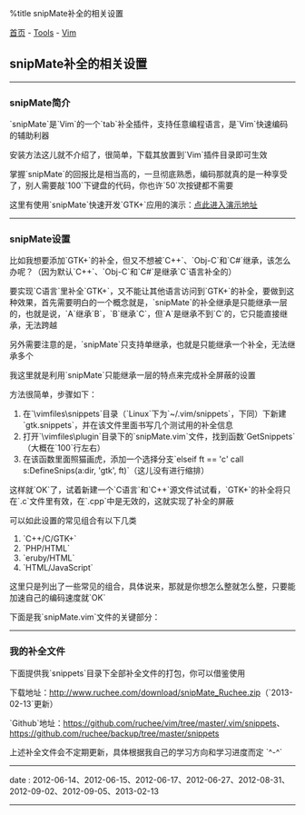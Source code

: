 %title snipMate补全的相关设置

[[../../../index|首页]] - [[../index|Tools]] - [[index|Vim]]
==snipMate补全的相关设置==
----
===snipMate简介===

`snipMate`是`Vim`的一个`tab`补全插件，支持任意编程语言，是`Vim`快速编码的辅助利器

安装方法这儿就不介绍了，很简单，下载其放置到`Vim`插件目录即可生效

掌握`snipMate`的回报比是相当高的，一旦彻底熟悉，编码那就真的是一种享受了，别人需要敲`100`下键盘的代码，你也许`50`次按键都不需要

这里有使用`snipMate`快速开发`GTK+`应用的演示：[[vim_gtk|点此进入演示地址]]
----
===snipMate设置===

比如我想要添加`GTK+`的补全，但又不想被`C++`、`Obj-C`和`C#`继承，该怎么办呢？（因为默认`C++`、`Obj-C`和`C#`是继承`C`语言补全的）

要实现`C语言`里补全`GTK+`，又不能让其他语言访问到`GTK+`的补全，要做到这种效果，首先需要明白的一个概念就是，`snipMate`的补全继承是只能继承一层的，也就是说，`A`继承`B`，`B`继承`C`，但`A`是继承不到`C`的，它只能直接继承，无法跨越

另外需要注意的是，`snipMate`只支持单继承，也就是只能继承一个补全，无法继承多个

我这里就是利用`snipMate`只能继承一层的特点来完成补全屏蔽的设置

方法很简单，步骤如下：

# 在`\vimfiles\snippets`目录（`Linux`下为`~/.vim/snippets`，下同）下新建`gtk.snippets`，并在该文件里面书写几个测试用的补全信息
# 打开`\vimfiles\plugin`目录下的`snipMate.vim`文件，找到函数`GetSnippets`（大概在`100`行左右）
# 在该函数里面照猫画虎，添加一个选择分支`elseif ft == 'c' call s:DefineSnips(a:dir, 'gtk', ft)`（这儿没有进行缩排）

这样就`OK`了，试着新建一个`C语言`和`C++`源文件试试看，`GTK+`的补全将只在`.c`文件里有效，在`.cpp`中是无效的，这就实现了补全的屏蔽

可以如此设置的常见组合有以下几类

# `C++/C/GTK+`
# `PHP/HTML`
# `eruby/HTML`
# `HTML/JavaScript`

这里只是列出了一些常见的组合，具体说来，那就是你想怎么整就怎么整，只要能加速自己的编码速度就`OK`

下面是我`snipMate.vim`文件的关键部分：

{{{Vim
<pre class="brush: vim">
let g:did_ft = {}
fun! GetSnippets(dir, filetypes)
	for ft in split(a:filetypes, '\.')
		if has_key(g:did_ft, ft) | continue | endif
		call s:DefineSnips(a:dir, ft, ft)
		if ft == 'cpp'
			call s:DefineSnips(a:dir, 'c', ft)
		elseif ft == 'c'
			call s:DefineSnips(a:dir, 'gtk', ft)
		elseif ft == 'ruby'
			call s:DefineSnips(a:dir, 'rails', ft)
		elseif ft == 'eruby'
			call s:DefineSnips(a:dir, 'html', ft)
		elseif ft == 'mkd'
			call s:DefineSnips(a:dir, 'html', ft)
		elseif ft == 'html'
			call s:DefineSnips(a:dir, 'javascript', ft)
		endif
		let g:did_ft[ft] = 1
	endfor
endf
</pre>
}}}
----
===我的补全文件===

下面提供我`snippets`目录下全部补全文件的打包，你可以借鉴使用

下载地址：[[../../../download/snipMate_Ruchee.zip|http://www.ruchee.com/download/snipMate_Ruchee.zip]]（`2013-02-13`更新）

`Github`地址：[https://github.com/ruchee/vim/tree/master/.vim/snippets https://github.com/ruchee/vim/tree/master/.vim/snippets]、[https://github.com/ruchee/backup/tree/master/snippets https://github.com/ruchee/backup/tree/master/snippets]

上述补全文件会不定期更新，具体根据我自己的学习方向和学习进度而定 `^-^`
----
<red>date</red> : 2012-06-14、2012-06-15、2012-06-17、2012-06-27、2012-08-31、2012-09-02、2012-09-05、2013-02-13
----
